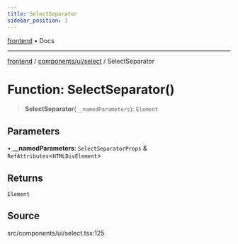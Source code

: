 ```yaml
---
title: SelectSeparator
sidebar_position: 1
---
```


[frontend](../../../..) • Docs

***

[frontend](../../../..) / [components/ui/select](..) / SelectSeparator

# Function: SelectSeparator()

> **SelectSeparator**(`__namedParameters`): `Element`

## Parameters

• **\_\_namedParameters**: `SelectSeparatorProps` & `RefAttributes`\<`HTMLDivElement`\>

## Returns

`Element`

## Source

src/components/ui/select.tsx:125
